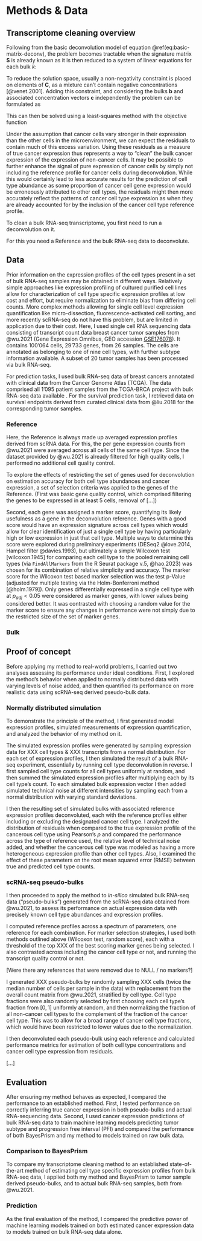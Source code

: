 # Methods & Data

## Transcriptome cleaning overview

Following from the basic deconvolution model of equation
\@ref(eq:basic-matrix-deconv), the problem becomes tractable when the signature
matrix $\mathbf{S}$ is already known as it is then reduced to a system of linear
equations for each bulk $k$:

\begin{equation*}
  \mathbf{B}_{\cdot k} = \mathbf{S} \mathbf{C}_{\cdot k}
  \qquad \forall 1 \leq k \leq n
\end{equation*}

To reduce the solution space, usually a non-negativity constraint is placed on
elements of $\mathbf{C}$, as a mixture can't contain negative concentrations
[@venet.2001]. Adding this constraint, and considering the bulks $\mathbf{b}$
and associated concentration vectors $\mathbf{c}$ independently the problem can
be formulated as

\begin{equation*}
  \mathbf{b} = \mathbf{S} \mathbf{c}
  \qquad s.t.\ \mathbf{c}_i < 0 \; \forall 1 \leq j \leq m
\end{equation*}

This can then be solved using a least-squares method with the objective function

\begin{equation}
  \min_{\mathbf{c} \geq 0} \|\mathbf{Sc} - \mathbf{b}\|^2
\end{equation}

<!-- TODO Mention the scale on which cell type abundances can be expected to be
on & scaling considerations. -->

Under the assumption that cancer cells vary stronger in their expression than
the other cells in the microenvironment, we can expect the residuals to contain
much of this excess variation. Using these residuals as a measure of true cancer
expression thus represents a way to “clean” the bulk cancer expression of the
expression of non-cancer cells. It may be possible to further enhance the signal
of pure expression of cancer cells by simply not including the reference profile
for cancer cells during deconvolution. While this would certainly lead to less
accurate results for the prediction of cell type abundance as some proportion of
cancer cell gene expression would be erroneously attributed to other cell types,
the residuals might then more accurately reflect the patterns of cancer cell
type expression as when they are already accounted for by the inclusion of the
cancer cell type reference profile.

To clean a bulk RNA-seq transcriptome, you first need to run a deconvolution on
it.

<!-- Problem using cleaned bulk RNA-seq profiles as reference: It would need to
be ensured that each profile represents a single-cell. -->

For this you need a Reference and the bulk RNA-seq data to deconvolute.

## Data

Prior information on the expression profiles of the cell types present in a set
of bulk RNA-seq samples may be obtained in different ways. Relatively simple
approaches like expression profiling of cultured purified cell lines allow for
characterization of cell type specific expression profiles at low cost and
effort, but require normalization to eliminate bias from differing cell counts.
More complex methods allowing for single cell level expression quantification
like micro-dissection, fluorescence-activated cell sorting, and more recently
scRNA-seq do not have this problem, but are limited in application due to their
cost. Here, I used single cell RNA sequencing data consisting of transcript count
data breast cancer tumor samples from @wu.2021 (Gene Expression Omnibus, GEO
accession
[GSE176078](https://www.ncbi.nlm.nih.gov/geo/query/acc.cgi?acc=GSE176078)). It
contains 100'064 cells, 29'733 genes, from 26 samples. The cells are annotated
as belonging to one of nine cell types, with further subtype information
available. A subset of 20 tumor samples has been processed via bulk RNA-seq.

For prediction tasks, I used bulk RNA-seq data of breast cancers annotated with
clinical data from the Cancer Genome Atlas (TCGA). The data comprised all 1'095
patient samples from the TCGA-BRCA project with bulk RNA-seq data available .
For the survival prediction task, I retrieved data on survival endpoints derived
from curated clinical data from @liu.2018 for the corresponding tumor samples.

### Reference

Here, the Reference is always made up averaged expression profiles derived from
scRNA data. For this, the per gene expression counts from @wu.2021 were averaged
across all cells of the same cell type. Since the dataset provided by @wu.2021
is already filtered for high quality cells, I performed no additional cell
quality control.

To explore the effects of restricting the set of genes used for deconvolution on
estimation accuracy for both cell type abundances and cancer expression, a set
of selection criteria was applied to the genes of the Reference. (First was
basic gene quality control, which comprised filtering the genes to be expressed
in at least 5 cells, removal of [...])

Second, each gene was assigned a marker score, quantifying its likely usefulness
as a gene in the deconvolution reference. Genes with a good score would have an
expression signature across cell types which would allow for clear
identification of just a single cell type by having particularly high or low
expression in just that cell type. Multiple ways to determine this score were
explored during preliminary experiments (DESeq2 @love.2014, Hampel filter
@davies.1993), but ultimately a simple Wilcoxon test [wilcoxon.1945] for
comparing each cell type to the pooled remaining cell types (via
`FindAllMarkers` from the R Seurat package v.5, @hao.2023) was chosen for its
combination of relative simplicity and accuracy. The marker score for the
Wilcoxon test based marker selection was the test p-Value (adjusted for multiple
testing via the Holm-Bonferroni method [@holm.1979]). Only genes differentially
expressed in a single cell type with at $p_{adj} < 0.05$ were considered as
marker genes, with lower values being considered better. It was contrasted with
choosing a random value for the marker score to ensure any changes in
performance were not simply due to the restricted size of the set of marker
genes.

### Bulk

## Proof of concept

Before applying my method to real-world problems, I carried out two analyses
assessing its performance under ideal conditions. First, I explored the method's
behavior when applied to normally distributed data with varying levels of noise
added, and then quantified its performance on more realistic data using
scRNA-seq derived pseudo-bulk data.

### Normally distributed simulation

To demonstrate the principle of the method, I first generated model
expression profiles, simulated measurements of expression quantification, and
analyzed the behavior of my method on it.

<!-- TODO Precisely describe sampled distributions. -->

The simulated expression profiles were generated by sampling expression data for
XXX cell types & XXX transcripts from a normal distribution. For each set of
expression profiles, I then simulated the result of a bulk RNA-seq experiment,
essentially by running cell type deconvolution in reverse. I first sampled cell
type counts for all cell types uniformly at random, and then summed the
simulated expression profiles after multiplying each by its cell type's count.
To each simulated bulk expression vector I then added simulated technical noise
at different intensities by sampling each from a normal distribution with
varying standard deviations.

<!-- TODO Describe how cancer expression heterogeneity was modeled.
Currently, this is done incorrectly by just giving the *reference profile* a
higher SD. What should happen is that more noise is added to the reference
profile before it is added to the bulk. -->

I then the resulting set of simulated bulks with associated reference expression
profiles deconvoluted, each with the reference profiles either including or
excluding the designated cancer cell type. I analyzed the distribution of
residuals when compared to the true expression profile of the cancerous cell
type using Pearson's $\rho$ and compared the performance across the type of
reference used, the relative level of technical noise added, and whether the
cancerous cell type was modeled as having a more heterogeneous expression
profile than other cell types. Also, I examined the effect of these parameters
on the root mean squared error (RMSE) between true and predicted cell type
counts.

### scRNA-seq pseudo-bulks

I then proceeded to apply the method to *in-silico* simulated bulk RNA-seq data
("pseudo-bulks") generated from the scRNA-seq data obtained from @wu.2021, to
assess its performance on actual expression data with precisely known cell type
abundances and expression profiles.

I computed reference profiles across a spectrum of parameters, one reference for
each combination. For marker selection strategies, I used both methods outlined
above (Wilcoxon test, random score), each with a threshold of the top XXX of the
best scoring marker genes being selected. I also contrasted across including the
cancer cell type or not, and running the transcript quality control or not.

[Were there any references that were removed due to NULL / no markers?]

I generated XXX pseudo-bulks by randomly sampling XXX cells (twice the
median number of cells per sample in the data) with replacement from the
overall count matrix from @wu.2021, stratified by cell type. Cell type fractions
were also randomly selected by first choosing each cell type's fraction from
$[0, 1]$ uniformly at random, and then normalizing the fraction of all
non-cancer cell types to the complement of the fraction of the cancer cell type.
This was to allow for a broad range of cancer cell type fractions, which would
have been restricted to lower values due to the normalization.

I then deconvoluted each pseudo-bulk using each reference and calculated
performance metrics for estimation of both cell type concentrations and cancer
cell type expression from residuals.

[...]

## Evaluation

After ensuring my method behaves as expected, I compared the performance to an
established method. First, I tested performance on correctly inferring true
cancer expression in both pseudo-bulks and actual RNA-sequencing data. Second, I
used cancer expression predictions of bulk RNA-seq data to train machine
learning models predicting tumor subtype and progression free interval (PFI)
and compared the performance of both BayesPrism and my method to models trained
on raw bulk data.

### Comparison to BayesPrism

<!-- Compare to BayesPrism only as it works natively in R while BLADE is python,
Cibersortx is container -->

To compare my transcriptome cleaning method to an established state-of-the-art
method of estimating cell type specific expression profiles from bulk RNA-seq
data, I applied both my method and BayesPrism to tumor sample derived
pseudo-bulks, and to actual bulk RNA-seq samples, both from @wu.2021.

### Prediction

As the final evaluation of the method, I compared the predictive power of
machine learning models trained on both estimated cancer expression data to
models trained on bulk RNA-seq data alone.